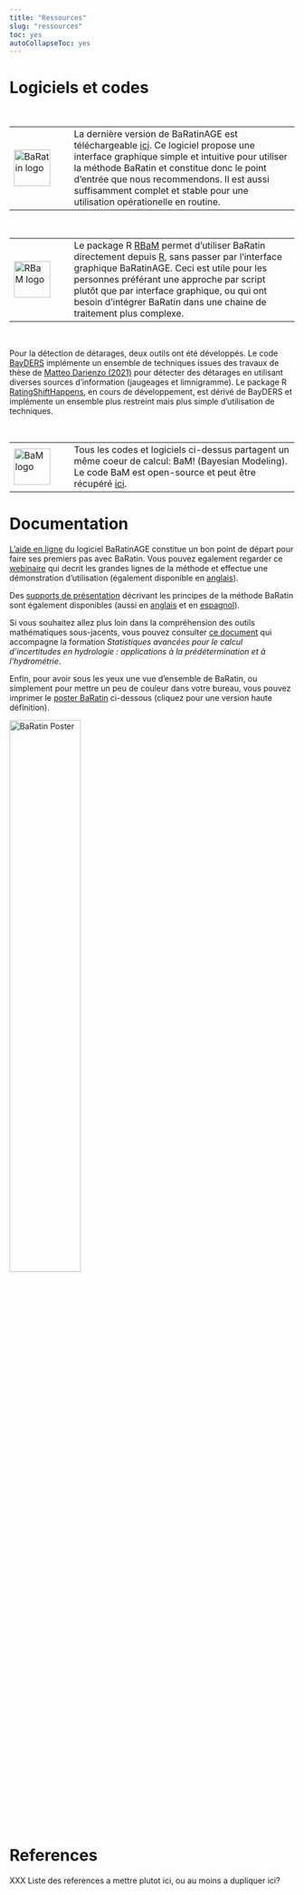 ---
title: "Ressources"
slug: "ressources"
toc: yes
autoCollapseToc: yes
---

# Logiciels et codes

<br>

<table style="width:100%">
  <tr>
    <td style="width:90px"><a href="https://github.com/BaRatin-tools/BaRatinAGE"> <img alt="BaRatin logo" src="/img/logo.png" height="64" /> </a> </td>
    <td>La dernière version de BaRatinAGE est téléchargeable [ici](https://github.com/BaRatin-tools/BaRatinAGE/releases). Ce logiciel propose une interface graphique simple et intuitive pour utiliser la méthode BaRatin et constitue donc le point d'entrée que nous recommendons. Il est aussi suffisamment complet et stable pour une utilisation opérationelle en routine.</td>
</table>

<br>

<table style="width:100%">
  <tr>
    <td style="width:90px"> <a href="https://github.com/BaM-tools/RBaM"> <img alt="RBaM logo" src="/img/RBaM_logo.svg" height="64" />  </a>  </td>
    <td> Le package R [RBaM](https://github.com/BaM-tools/RBaM) permet d'utiliser BaRatin directement depuis [R](https://www.r-project.org/), sans passer par l'interface graphique BaRatinAGE. Ceci est utile pour les personnes préférant une approche par script plutôt que par interface graphique, ou qui ont besoin d'intégrer BaRatin dans une chaine de traitement plus complexe.</td>
</table>



<br>

Pour la détection de détarages, deux outils ont été développés. Le code [BayDERS](https://github.com/MatteoDarienzo/BayDERS) implémente un ensemble de techniques issues des travaux de thèse de [Matteo Darienzo (2021)](https://theses.hal.science/tel-03211343) pour détecter des détarages en utilisant diverses sources d'information (jaugeages et limnigramme). Le package R [RatingShiftHappens](https://github.com/Felipemendezrios/RatingShiftHappens), en cours de développement, est dérivé de BayDERS et implémente un ensemble plus restreint mais plus simple d'utilisation de techniques.

<br>

<table style="width:100%">
  <tr>
    <td style="width:90px"> <a href="https://github.com/BaM-tools/BaM"> <img alt="BaM logo" src="/img/BaM_logo.svg" height="64" />  </a> </td>
    <td>  Tous les codes et logiciels ci-dessus partagent un même coeur de calcul: BaM! (Bayesian Modeling). Le code BaM est open-source et peut être récupéré [ici](https://github.com/BaM-tools/BaM).</td>
</table>

# Documentation

[L'aide en ligne](/fr/doc/baratinage/) du logiciel BaRatinAGE constitue un bon point de départ pour faire ses premiers pas avec BaRatin. Vous pouvez egalement regarder ce [webinaire](https://youtu.be/dUutJkCaAro?feature=shared) qui decrit les grandes lignes de la méthode et effectue une démonstration d'utilisation (également disponible en [anglais](https://youtu.be/TdRH1jmFhZQ?feature=shared)). 

Des [supports de présentation](/doc/BaRatin_principes_FRANCAIS_2021.pdf) décrivant les principes de la méthode BaRatin sont également disponibles (aussi en [anglais](/doc/BaRatin_principles_ENGLISH_2022.pdf) et en [espagnol](/doc/BaRatin_principios_ESPANOL_2022.pdf)).

Si vous souhaitez allez plus loin dans la compréhension des outils mathématiques sous-jacents, vous pouvez consulter  [ce document](https://hal.inrae.fr/hal-02602443) qui accompagne la formation *Statistiques avancées pour le calcul d’incertitudes en hydrologie : applications à la prédétermination et à l’hydrométrie*.

Enfin, pour avoir sous les yeux une vue d'ensemble de BaRatin, ou simplement pour mettre un peu de couleur dans votre bureau, vous pouvez imprimer le [poster BaRatin](https://hal.inrae.fr/hal-02600782) ci-dessous (cliquez pour une version haute définition).

<a href="https://hal.inrae.fr/hal-02600782"> <img alt="BaRatin Poster" src="/img/BaRatinPoster.jpg" width="50%" />  </a>

# References

XXX Liste des references a mettre plutot ici, ou au moins a dupliquer ici?